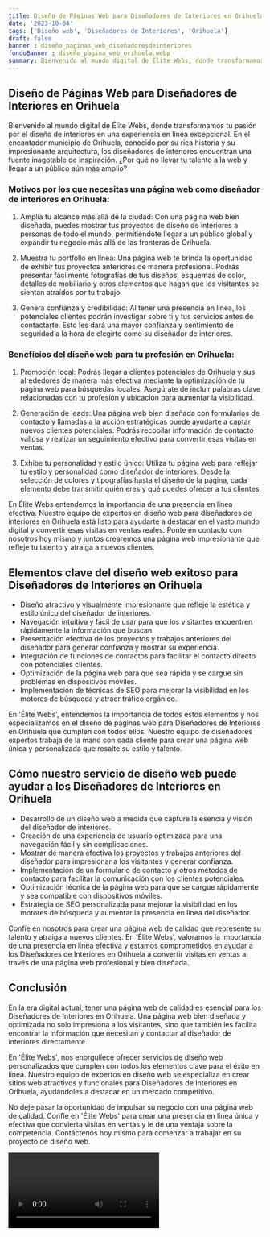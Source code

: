 ```yaml
---
title: Diseño de Páginas Web para Diseñadores de Interiores en Orihuela
date: '2023-10-04'
tags: ['Diseño web', 'Diseñadores de Interiores', 'Orihuela']
draft: false
banner : diseño_paginas_web_diseñadoresdeinteriores
fondoBanner : diseño_pagina_web_orihuela.webp
summary: Bienvenido al mundo digital de Élite Webs, donde transformamos tu pasión por el diseño de interiores en una experiencia en línea excepcional. En el encantador municipio de Orihuela, conocido por su rica historia y su impresionante arquitectura, los diseñadores de interiores encuentran una fuente inagotable de inspiración. ¿Por qué no llevar tu talento a la web y llegar a un público aún más amplio?
---
```


## Diseño de Páginas Web para Diseñadores de Interiores en Orihuela

Bienvenido al mundo digital de Élite Webs, donde transformamos tu pasión por el diseño de interiores en una experiencia en línea excepcional. En el encantador municipio de Orihuela, conocido por su rica historia y su impresionante arquitectura, los diseñadores de interiores encuentran una fuente inagotable de inspiración. ¿Por qué no llevar tu talento a la web y llegar a un público aún más amplio?

### Motivos por los que necesitas una página web como diseñador de interiores en Orihuela:

1. Amplía tu alcance más allá de la ciudad: Con una página web bien diseñada, puedes mostrar tus proyectos de diseño de interiores a personas de todo el mundo, permitiéndote llegar a un público global y expandir tu negocio más allá de las fronteras de Orihuela.

2. Muestra tu portfolio en línea: Una página web te brinda la oportunidad de exhibir tus proyectos anteriores de manera profesional. Podrás presentar fácilmente fotografías de tus diseños, esquemas de color, detalles de mobiliario y otros elementos que hagan que los visitantes se sientan atraídos por tu trabajo.

3. Genera confianza y credibilidad: Al tener una presencia en línea, los potenciales clientes podrán investigar sobre ti y tus servicios antes de contactarte. Esto les dará una mayor confianza y sentimiento de seguridad a la hora de elegirte como su diseñador de interiores.

### Beneficios del diseño web para tu profesión en Orihuela:

1. Promoción local: Podrás llegar a clientes potenciales de Orihuela y sus alrededores de manera más efectiva mediante la optimización de tu página web para búsquedas locales. Asegúrate de incluir palabras clave relacionadas con tu profesión y ubicación para aumentar la visibilidad.

2. Generación de leads: Una página web bien diseñada con formularios de contacto y llamadas a la acción estratégicas puede ayudarte a captar nuevos clientes potenciales. Podrás recopilar información de contacto valiosa y realizar un seguimiento efectivo para convertir esas visitas en ventas.

3. Exhibe tu personalidad y estilo único: Utiliza tu página web para reflejar tu estilo y personalidad como diseñador de interiores. Desde la selección de colores y tipografías hasta el diseño de la página, cada elemento debe transmitir quién eres y qué puedes ofrecer a tus clientes.

En Élite Webs entendemos la importancia de una presencia en línea efectiva. Nuestro equipo de expertos en diseño web para diseñadores de interiores en Orihuela está listo para ayudarte a destacar en el vasto mundo digital y convertir esas visitas en ventas reales. Ponte en contacto con nosotros hoy mismo y juntos crearemos una página web impresionante que refleje tu talento y atraiga a nuevos clientes.

<GifSeo />

<Cta />

## Elementos clave del diseño web exitoso para Diseñadores de Interiores en Orihuela

- Diseño atractivo y visualmente impresionante que refleje la estética y estilo único del diseñador de interiores.
- Navegación intuitiva y fácil de usar para que los visitantes encuentren rápidamente la información que buscan.
- Presentación efectiva de los proyectos y trabajos anteriores del diseñador para generar confianza y mostrar su experiencia.
- Integración de funciones de contactos para facilitar el contacto directo con potenciales clientes.
- Optimización de la página web para que sea rápida y se cargue sin problemas en dispositivos móviles.
- Implementación de técnicas de SEO para mejorar la visibilidad en los motores de búsqueda y atraer tráfico orgánico.

En 'Élite Webs', entendemos la importancia de todos estos elementos y nos especializamos en el diseño de páginas web para Diseñadores de Interiores en Orihuela que cumplen con todos ellos. Nuestro equipo de diseñadores expertos trabaja de la mano con cada cliente para crear una página web única y personalizada que resalte su estilo y talento.

## Cómo nuestro servicio de diseño web puede ayudar a los Diseñadores de Interiores en Orihuela

- Desarrollo de un diseño web a medida que capture la esencia y visión del diseñador de interiores.
- Creación de una experiencia de usuario optimizada para una navegación fácil y sin complicaciones.
- Mostrar de manera efectiva los proyectos y trabajos anteriores del diseñador para impresionar a los visitantes y generar confianza.
- Implementación de un formulario de contacto y otros métodos de contacto para facilitar la comunicación con los clientes potenciales.
- Optimización técnica de la página web para que se cargue rápidamente y sea compatible con dispositivos móviles.
- Estrategia de SEO personalizada para mejorar la visibilidad en los motores de búsqueda y aumentar la presencia en línea del diseñador.

Confíe en nosotros para crear una página web de calidad que represente su talento y atraiga a nuevos clientes. En 'Élite Webs', valoramos la importancia de una presencia en línea efectiva y estamos comprometidos en ayudar a los Diseñadores de Interiores en Orihuela a convertir visitas en ventas a través de una página web profesional y bien diseñada.

## Conclusión

En la era digital actual, tener una página web de calidad es esencial para los Diseñadores de Interiores en Orihuela. Una página web bien diseñada y optimizada no solo impresiona a los visitantes, sino que también les facilita encontrar la información que necesitan y contactar al diseñador de interiores directamente.

En 'Élite Webs', nos enorgullece ofrecer servicios de diseño web personalizados que cumplen con todos los elementos clave para el éxito en línea. Nuestro equipo de expertos en diseño web se especializa en crear sitios web atractivos y funcionales para Diseñadores de Interiores en Orihuela, ayudándoles a destacar en un mercado competitivo.

No deje pasar la oportunidad de impulsar su negocio con una página web de calidad. Confíe en 'Élite Webs' para crear una presencia en línea única y efectiva que convierta visitas en ventas y le dé una ventaja sobre la competencia. Contáctenos hoy mismo para comenzar a trabajar en su proyecto de diseño web.

<Video />

<CtaBot job='Diseñadores de Interiores' city='Orihuela'/>

<Gmaps query='Orihuela+españa+maps' />